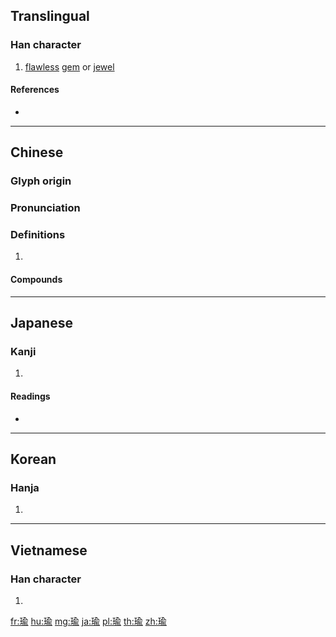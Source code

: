 {{character info/new}}
==Translingual==

===Han character===
{{Han char|rn=96|rad=玉|as=09|sn=13|four=18121|canj=MGOMN}}

# [[flawless]] [[gem]] or [[jewel]]

====References====
* {{Han ref|kx=0738.070|dkj=21129|dj=1148.260|hdz=21127.080|uh=745C|ud=29788|bh=B7EC|bd=47084}}

----

==Chinese==
{{zh-forms}}

===Glyph origin===
{{Han etym}}

===Pronunciation===
{{zh-pron
|m=yú
|c=jyu4
|h=pfs=yì
|mc=y
|oc=y
|cat=
}}

===Definitions===
{{zh-hanzi}}

# {{rfdef|zh}}

====Compounds====
{{zh-der|周瑜|夏元瑜|懷瑾握瑜|抉瑕掩瑜|握瑜懷玉|瑕不掩瑜|瑕瑜|瑕瑜互見|瑜不掩瑕|瑜伽|瑜伽宗|瑜伽派|瑜伽行派|瑤環瑜珥|瑾瑜}}

----

==Japanese==

===Kanji===
{{ja-kanji|grade=|rs=玉09}}

# {{defn|lang=ja|sort=玉09}}

====Readings====
* {{ja-readings|on=[[ゆ]] (yu)|kun=|nanori=}}

----

==Korean==

===Hanja===
{{ko-hanja|hangeul=유|eumhun=|rv=yu|mr=yu|y=yu}}

# {{defn|lang=ko|sort=玉09}}

----

==Vietnamese==

===Han character===
{{vi-hantu|[[du]]|rs=玉09}}

# {{defn|lang=vi|sort=玉09}}

[[fr:瑜]]
[[hu:瑜]]
[[mg:瑜]]
[[ja:瑜]]
[[pl:瑜]]
[[th:瑜]]
[[zh:瑜]]